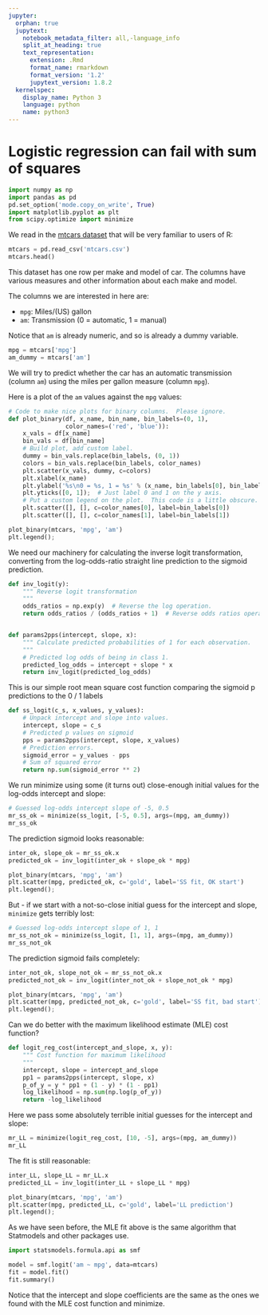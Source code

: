 ```yaml
---
jupyter:
  orphan: true
  jupytext:
    notebook_metadata_filter: all,-language_info
    split_at_heading: true
    text_representation:
      extension: .Rmd
      format_name: rmarkdown
      format_version: '1.2'
      jupytext_version: 1.8.2
  kernelspec:
    display_name: Python 3
    language: python
    name: python3
---
```


# Logistic regression can fail with sum of squares

```python
import numpy as np
import pandas as pd
pd.set_option('mode.copy_on_write', True)
import matplotlib.pyplot as plt
from scipy.optimize import minimize
```

We read in the [mtcars
dataset](https://www.rdocumentation.org/packages/datasets/versions/3.6.2/topics/mtcars)
that will be very familiar to users of R:

```python
mtcars = pd.read_csv('mtcars.csv')
mtcars.head()
```

This dataset has one row per make and model of car.  The columns have various measures and other information about each make and model.

The columns we are interested in here are:

* `mpg`: Miles/(US) gallon
* `am`: Transmission (0 = automatic, 1 = manual)

Notice that `am` is already numeric, and so is already a dummy variable.

```python
mpg = mtcars['mpg']
am_dummy = mtcars['am']
```

We will try to predict whether the car has an automatic transmission (column
`am`) using the miles per gallon measure (column `mpg`).

Here is a plot of the `am` values against the `mpg` values:

```python
# Code to make nice plots for binary columns.  Please ignore.
def plot_binary(df, x_name, bin_name, bin_labels=(0, 1),
                color_names=('red', 'blue')):
    x_vals = df[x_name]
    bin_vals = df[bin_name]
    # Build plot, add custom label.
    dummy = bin_vals.replace(bin_labels, (0, 1))
    colors = bin_vals.replace(bin_labels, color_names)
    plt.scatter(x_vals, dummy, c=colors)
    plt.xlabel(x_name)
    plt.ylabel('%s\n0 = %s, 1 = %s' % (x_name, bin_labels[0], bin_labels[1]))
    plt.yticks([0, 1]);  # Just label 0 and 1 on the y axis.
    # Put a custom legend on the plot.  This code is a little obscure.
    plt.scatter([], [], c=color_names[0], label=bin_labels[0])
    plt.scatter([], [], c=color_names[1], label=bin_labels[1])
```

```python
plot_binary(mtcars, 'mpg', 'am')
plt.legend();
```

We need our machinery for calculating the inverse logit transformation,
converting from the log-odds-ratio straight line prediction to the sigmoid
prediction.

```python
def inv_logit(y):
    """ Reverse logit transformation
    """
    odds_ratios = np.exp(y)  # Reverse the log operation.
    return odds_ratios / (odds_ratios + 1)  # Reverse odds ratios operation.


def params2pps(intercept, slope, x):
    """ Calculate predicted probabilities of 1 for each observation.
    """
    # Predicted log odds of being in class 1.
    predicted_log_odds = intercept + slope * x
    return inv_logit(predicted_log_odds)
```

This is our simple root mean square cost function comparing the sigmoid p predictions to the 0 / 1 labels

```python
def ss_logit(c_s, x_values, y_values):
    # Unpack intercept and slope into values.
    intercept, slope = c_s
    # Predicted p values on sigmoid
    pps = params2pps(intercept, slope, x_values)
    # Prediction errors.
    sigmoid_error = y_values - pps
    # Sum of squared error
    return np.sum(sigmoid_error ** 2)
```

We run minimize using some (it turns out) close-enough initial values for the
log-odds intercept and slope:

```python
# Guessed log-odds intercept slope of -5, 0.5
mr_ss_ok = minimize(ss_logit, [-5, 0.5], args=(mpg, am_dummy))
mr_ss_ok
```

The prediction sigmoid looks reasonable:

```python
inter_ok, slope_ok = mr_ss_ok.x
predicted_ok = inv_logit(inter_ok + slope_ok * mpg)
```

```python
plot_binary(mtcars, 'mpg', 'am')
plt.scatter(mpg, predicted_ok, c='gold', label='SS fit, OK start')
plt.legend();
```

But - if we start with a not-so-close initial guess for the intercept and slope, `minimize` gets terribly lost:

```python
# Guessed log-odds intercept slope of 1, 1
mr_ss_not_ok = minimize(ss_logit, [1, 1], args=(mpg, am_dummy))
mr_ss_not_ok
```

The prediction sigmoid fails completely:

```python
inter_not_ok, slope_not_ok = mr_ss_not_ok.x
predicted_not_ok = inv_logit(inter_not_ok + slope_not_ok * mpg)
```

```python
plot_binary(mtcars, 'mpg', 'am')
plt.scatter(mpg, predicted_not_ok, c='gold', label='SS fit, bad start')
plt.legend();
```

Can we do better with the maximum likelihood estimate (MLE) cost function?

```python
def logit_reg_cost(intercept_and_slope, x, y):
    """ Cost function for maximum likelihood
    """
    intercept, slope = intercept_and_slope
    pp1 = params2pps(intercept, slope, x)
    p_of_y = y * pp1 + (1 - y) * (1 - pp1)
    log_likelihood = np.sum(np.log(p_of_y))
    return -log_likelihood
```

Here we pass some absolutely terrible initial guesses for the intercept and slope:

```python
mr_LL = minimize(logit_reg_cost, [10, -5], args=(mpg, am_dummy))
mr_LL
```

The fit is still reasonable:

```python
inter_LL, slope_LL = mr_LL.x
predicted_LL = inv_logit(inter_LL + slope_LL * mpg)
```

```python
plot_binary(mtcars, 'mpg', 'am')
plt.scatter(mpg, predicted_LL, c='gold', label='LL prediction')
plt.legend();
```

As we have seen before, the MLE fit above is the same algorithm that
Statmodels and other packages use.

```python
import statsmodels.formula.api as smf
```

```python
model = smf.logit('am ~ mpg', data=mtcars)
fit = model.fit()
fit.summary()
```

Notice that the intercept and slope coefficients are the same as the ones we
found with the MLE cost function and minimize.
